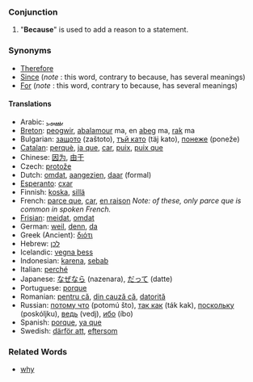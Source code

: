 ===Conjunction===
#"'''Because'''" is used to add a reason to a statement.

===Synonyms===
* [[Therefore]]
* [[Since]] (''note'' : this word, contrary to because, has several meanings) 
* [[For]] (''note'' : this word, contrary to because, has several meanings) 

====Translations====
*Arabic: [[بسبب]]
*[[Breton]]: [[peogwir]], [[abalamour]] ma, en [[abeg]] ma, [[rak]] ma
*Bulgarian: [[защото]] (zaštoto), [[тъй като]] (täj kato), [[понеже]] (poneže)
*[[Catalan]]: [[perquè]], [[ja que]], [[car]], [[puix]], [[puix que]]
*Chinese: [[因为]], [[由于]]
*Czech: [[protože]]
*Dutch: [[omdat]], [[aangezien]], [[daar]] (formal)
*[[Esperanto]]: [[cxar]]
*Finnish: [[koska]], [[sillä]]
*French: [[parce que]], [[car]], [[en raison]] ''Note: of these, only parce que is common in spoken French.''
*[[Frisian]]: [[meidat]], [[omdat]]
*German: [[weil]], [[denn]], [[da]]
*Greek (Ancient): [[διότι]]
*Hebrew: [[לכן]]
*Icelandic: [[vegna þess]]
*Indonesian: [[karena]], [[sebab]]
*Italian: [[perché]]
*Japanese: [[なぜなら]] (nazenara), [[だって]] (datte)
*Portuguese: [[porque]]
*Romanian: [[pentru că]], [[din cauză că]], [[datorită]]
*Russian: [[потому что]] (potomú što), [[так как]] (ták kak), [[поскольку]] (poskóljku), [[ведь]] (vedj), [[ибо]] (íbo)
*Spanish: [[porque]], [[ya que]]
*Swedish: [[därför att]], [[eftersom]]

===Related Words===
*[[why]]